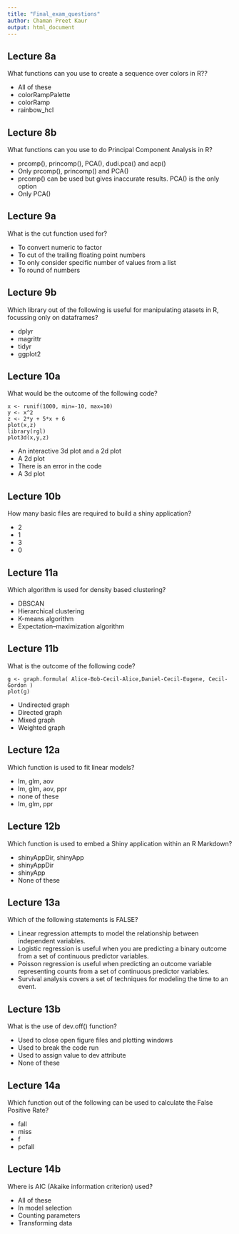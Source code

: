 ```yaml
---
title: "Final_exam_questions"
author: Chaman Preet Kaur
output: html_document
---
```


## Lecture 8a 

What functions can you use to create a sequence over colors in R??

* All of these
* colorRampPalette
* colorRamp
* rainbow_hcl


##  Lecture 8b

What functions can you use to do Principal Component Analysis in R?

* prcomp(), princomp(), PCA(), dudi.pca() and acp()
* Only prcomp(), princomp() and PCA()
* prcomp() can be used but gives inaccurate results. PCA() is the only option
* Only PCA()

## Lecture 9a

What is the cut function used for?

* To convert numeric to factor
* To cut of the trailing floating point numbers
* To only consider specific number of values from a list
* To round of numbers

## Lecture 9b

Which library out of the following is useful for manipulating atasets in R, focussing only on dataframes?

* dplyr
* magrittr
* tidyr
* ggplot2

## Lecture 10a

What would be the outcome of the following code?
```
x <- runif(1000, min=-10, max=10)
y <- x^2
z <- 2*y + 5*x + 6
plot(x,z)
library(rgl)
plot3d(x,y,z)
```

* An interactive 3d plot and a 2d plot 
* A 2d plot
* There is an error in the code
* A 3d plot 


## Lecture 10b

How many basic files are required to build a shiny application?

* 2
* 1
* 3 
* 0

## Lecture 11a

Which algorithm is used for density based clustering?

* DBSCAN
* Hierarchical clustering
* K-means algorithm
* Expectation–maximization algorithm

## Lecture 11b

What is the outcome of the following code?
```
g <- graph.formula( Alice-Bob-Cecil-Alice,Daniel-Cecil-Eugene, Cecil-Gordon )
plot(g)
```

* Undirected graph
* Directed graph
* Mixed graph
* Weighted graph

## Lecture 12a

Which function is used to fit linear models?

* lm, glm, aov
* lm, glm, aov, ppr 
* none of these
* lm, glm, ppr

## Lecture 12b

Which function is used to embed a Shiny application within an R Markdown?

* shinyAppDir, shinyApp
* shinyAppDir
* shinyApp
* None of these 

## Lecture 13a

Which of the following statements is FALSE?

* Linear regression attempts to model the relationship between independent variables. 
* Logistic regression is useful when you are predicting a binary outcome from a set of continuous predictor variables.
* Poisson regression is useful when predicting an outcome variable representing counts from a set of continuous predictor variables.
* Survival analysis covers a set of techniques for modeling the time to an event. 

## Lecture 13b 

What is the use of dev.off() function?

* Used to close open figure files and plotting windows
* Used to break the code run
* Used to assign value to dev attribute
* None of these

## Lecture 14a

Which function out of the following can be used to calculate the False Positive Rate?

* fall
* miss
* f
* pcfall

## Lecture 14b 

Where is AIC (Akaike information criterion) used?

* All of these 
* In model selection
* Counting parameters
* Transforming data










